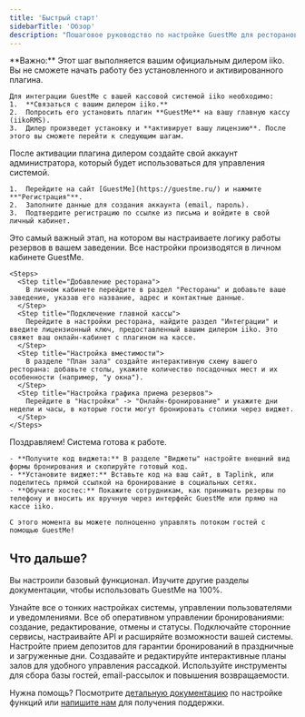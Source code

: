 ```yaml
---
title: 'Быстрый старт'
sidebarTitle: 'Обзор'
description: "Пошаговое руководство по настройке GuestMe для ресторанов: от установки плагина iiko до приема первого резерва."
---
```


<AccordionGroup>
  <Accordion title="Шаг 1: Установка плагина и активация лицензии (через дилера iiko)">
    <Warning>
      **Важно:** Этот шаг выполняется вашим официальным дилером iiko. Вы не сможете начать работу без установленного и активированного плагина.
    </Warning>
    
    Для интеграции GuestMe с вашей кассовой системой iiko необходимо:
    1.  **Связаться с вашим дилером iiko.**
    2.  Попросить его установить плагин **GuestMe** на вашу главную кассу (iikoRMS).
    3.  Дилер произведет установку и **активирует вашу лицензию**. После этого вы сможете перейти к следующим шагам.
  </Accordion>

  <Accordion title="Шаг 2: Регистрация в личном кабинете GuestMe">
    После активации плагина дилером создайте свой аккаунт администратора, который будет использоваться для управления системой.
    
    1.  Перейдите на сайт [GuestMe](https://guestme.ru/) и нажмите **"Регистрация"**.
    2.  Заполните данные для создания аккаунта (email, пароль).
    3.  Подтвердите регистрацию по ссылке из письма и войдите в свой личный кабинет.
  </Accordion>

  <Accordion title="Шаг 3: Обязательные настройки системы">
    Это самый важный этап, на котором вы настраиваете логику работы резервов в вашем заведении. Все настройки производятся в личном кабинете GuestMe.
    
    <Steps>
      <Step title="Добавление ресторана">
        В личном кабинете перейдите в раздел "Рестораны" и добавьте ваше заведение, указав его название, адрес и контактные данные.
      </Step>
      <Step title="Подключение главной кассы">
        Перейдите в настройки ресторана, найдите раздел "Интеграции" и введите лицензионный ключ, предоставленный вашим дилером iiko. Это свяжет ваш онлайн-кабинет с плагином на кассе.
      </Step>
      <Step title="Настройка вместимости">
        В разделе "План зала" создайте интерактивную схему вашего ресторана: добавьте столы, укажите количество посадочных мест и их особенности (например, "у окна").
      </Step>
      <Step title="Настройка графика приема резервов">
        Перейдите в "Настройки" -> "Онлайн-бронирование" и укажите дни недели и часы, в которые гости могут бронировать столики через виджет.
      </Step>
    </Steps>
  </Accordion>
  
  <Accordion title="Шаг 4: Размещение виджета и начало работы">
    Поздравляем! Система готова к работе.
    
    - **Получите код виджета:** В разделе "Виджеты" настройте внешний вид формы бронирования и скопируйте готовый код.
    - **Установите виджет:** Вставьте код на ваш сайт, в Taplink, или поделитесь прямой ссылкой на бронирование в социальных сетях.
    - **Обучите хостес:** Покажите сотрудникам, как принимать резервы по телефону и вносить их вручную через интерфейс GuestMe или прямо на кассе iiko.
      
    С этого момента вы можете полноценно управлять потоком гостей с помощью GuestMe!
  </Accordion>
</AccordionGroup>

## Что дальше?

Вы настроили базовый функционал. Изучите другие разделы документации, чтобы использовать GuestMe на 100%.

<CardGroup cols={2}>
  <Card
    title="Настройки сервиса"
    href="/service-settings"
    icon="sliders">
    Узнайте все о тонких настройках системы, управлении пользователями и уведомлениями.
  </Card>
  <Card
    title="Работа с резервами"
    href="/reservations-management"
    icon="book-bookmark">
    Все об оперативном управлении бронированиями: создание, редактирование, отмены и статусы.
  </Card>
  <Card
    title="Интеграции"
    href="/integrations"
    icon="puzzle-piece">
    Подключайте сторонние сервисы, настраивайте API и расширяйте возможности вашей системы.
  </Card>
  <Card
    title="Прием депозитов"
    href="/deposits"
    icon="credit-card">
    Настройте прием депозитов для гарантии бронирований в праздничные и загруженные дни.
  </Card>
  <Card
    title="Схемы залов"
    href="/floor-plans"
    icon="table-cells">
    Создавайте и редактируйте интерактивные планы залов для удобного управления рассадкой.
  </Card>
  <Card
    title="Привлечение гостей"
    href="/guest-attraction"
    icon="user-plus">
    Используйте инструменты для сбора базы гостей, email-рассылок и повышения возвращаемости.
  </Card>
</CardGroup>

<Note>

Нужна помощь? Посмотрите [детальную документацию](/features) по настройке функций или [напишите нам](mailto:support@guestme.ru) для получения поддержки.

</Note>